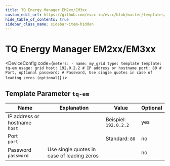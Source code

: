 ```yaml
---
title: TQ Energy Manager EM2xx/EM3xx
custom_edit_url: https://github.com/evcc-io/evcc/blob/master/templates/definition/meter/tq-em.yaml
hide_table_of_contents: true
sidebar_class_name: sidebar-item-hidden
---
```



# TQ Energy Manager EM2xx/EM3xx

<div className="device-detail-container">
  <div className="device-detail-content">
    <DeviceFeatures features="" />

<DeviceConfig code={`meters:
    - name: my_grid
      type: template
      template: tq-em
      usage: grid
      host: 192.0.2.2 # IP address or hostname
      port: 80 # Port, optional
      password: # Password, Use single quotes in case of leading zeros (optional)`}  />
  </div>
  <div className="device-detail-icon">
    <evcc-icon
      type="meter"
      name="tq-energy-manager-em2xx-em3xx"
      size="400px"
      alt="TQ Energy Manager EM2xx/EM3xx"
      className="device-detail-icon-img"
    ></evcc-icon>
  </div>
</div>

## Template Parameter `tq-em`

| Name | Explanation | Value | Optional |
|-----------|-------------|-------|----------|
| IP address or hostname<br/>`host` |  | Beispiel: `192.0.2.2` | yes |
| Port<br/>`port` |  | Standard: `80` | no |
| Password<br/>`password` | Use single quotes in case of leading zeros |  | no |

